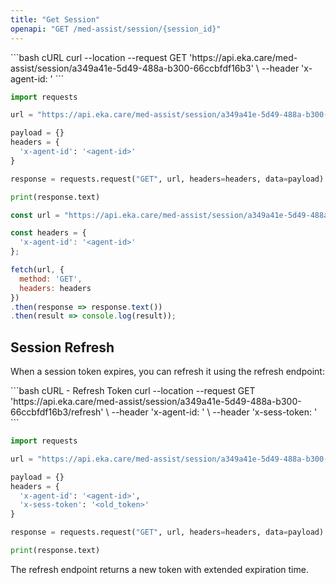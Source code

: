 ```yaml
---
title: "Get Session"
openapi: "GET /med-assist/session/{session_id}"
---
```


<RequestExample>
```bash cURL
curl --location --request GET 'https://api.eka.care/med-assist/session/a349a41e-5d49-488a-b300-66ccbfdf16b3' \
--header 'x-agent-id: <agent-id>'
```

```python Python
import requests

url = "https://api.eka.care/med-assist/session/a349a41e-5d49-488a-b300-66ccbfdf16b3"

payload = {}
headers = {
  'x-agent-id': '<agent-id>'
}

response = requests.request("GET", url, headers=headers, data=payload)

print(response.text)
```

```javascript JavaScript
const url = "https://api.eka.care/med-assist/session/a349a41e-5d49-488a-b300-66ccbfdf16b3";

const headers = {
  'x-agent-id': '<agent-id>'
};

fetch(url, {
  method: 'GET',
  headers: headers
})
.then(response => response.text())
.then(result => console.log(result));
```
</RequestExample>

## Session Refresh

When a session token expires, you can refresh it using the refresh endpoint:

<RequestExample>
```bash cURL - Refresh Token
curl --location --request GET 'https://api.eka.care/med-assist/session/a349a41e-5d49-488a-b300-66ccbfdf16b3/refresh' \
--header 'x-agent-id: <agent-id>' \
--header 'x-sess-token: <old_token>'
```

```python Python - Refresh Token
import requests

url = "https://api.eka.care/med-assist/session/a349a41e-5d49-488a-b300-66ccbfdf16b3/refresh"

payload = {}
headers = {
  'x-agent-id': '<agent-id>',
  'x-sess-token': '<old_token>'
}

response = requests.request("GET", url, headers=headers, data=payload)

print(response.text)
```
</RequestExample>

The refresh endpoint returns a new token with extended expiration time.